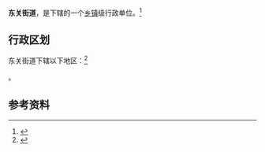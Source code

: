 {{中国乡级行政区|52/04/02/005/000}}

'''东关街道'''，是{{PRC admin/fullname|52/04/02/005/000|3}}下辖的一个[[乡镇|乡镇]]级行政单位。<ref>{{PRC admin/ref sgc|{{PRC admin/parent|52/04/02/005/000}}}}</ref>

== 行政区划 ==

东关街道下辖以下地区：<ref>{{PRC admin/ref sgc|52/04/02/005/000}}</ref>

{{PRC admin/children|52/04/02/005/000}}。

== 参考资料 ==

{{reflist}}

{{行政区划小作品}}
{{PRC admin/navcat|52/04/02/005/000}}